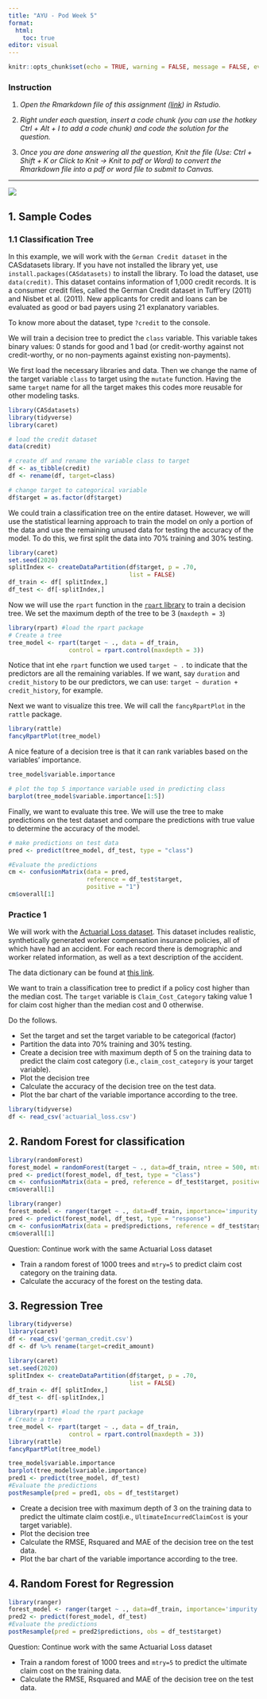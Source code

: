 ```yaml
---
title: "AYU - Pod Week 5"
format: 
  html: 
    toc: true
editor: visual
---
```


```r
knitr::opts_chunk$set(echo = TRUE, warning = FALSE, message = FALSE, eval = FALSE)
```

### Instruction

1.  *Open the Rmarkdown file of this assignment ([link](05_ayu_pod_submission.Rmd)) in Rstudio.*

2.  *Right under each question, insert a code chunk (you can use the hotkey Ctrl + Alt + I to add a code chunk) and code the solution for the question.*

3.  *Once you are done answering all the question, Knit the file (Use: Ctrl + Shift + K or Click to Knit -\> Knit to pdf or Word) to convert the Rmarkdown file into a pdf or word file to submit to Canvas.*

------------------------------------------------------------------------

![](14.png)

## 1. Sample Codes

### 1.1 Classification Tree

In this example, we will work with the `German Credit dataset` in the CASdatasets library. If you have not installed the library yet, use `install.packages(CASdatasets)` to install the library. To load the dataset, use `data(credit)`.  This dataset contains information of 1,000 credit records. It is a consumer credit files, called the German Credit dataset in Tuff'ery (2011) and Nisbet et al. (2011). New applicants for credit and loans can be evaluated as good or bad payers using 21 explanatory variables.

To know more about the dataset, type `?credit` to the console.

We will train a decision tree to predict the `class` variable. This variable takes binary values: 0 stands for good and 1 bad (or credit-worthy against not credit-worthy, or no non-payments against existing non-payments).

We first load the necessary libraries and data.  Then we change the name of the target variable `class` to target using the `mutate` function. Having the same `target` name for all the target makes this codes more reusable for other modeling tasks. 

```r
library(CASdatasets)
library(tidyverse)
library(caret)

# load the credit dataset
data(credit)

# create df and rename the variable class to target
df <- as_tibble(credit)
df <- rename(df, target=class)

# change target to categorical variable
df$target = as.factor(df$target)

```

We could train a classification tree on the entire dataset.  However, we will use the statistical learning approach to train the model on only a portion of the data and use the remaining unused data for testing the accuracy of the model. To do this, we first split the data into 70% training and 30% testing. 

```r
library(caret)
set.seed(2020)
splitIndex <- createDataPartition(df$target, p = .70, 
                                  list = FALSE)
df_train <- df[ splitIndex,]
df_test <- df[-splitIndex,]
```

Now we will use the `rpart` function in the [`rpart` library](https://cran.r-project.org/web/packages/rpart/index.html) to train a decision tree.  We set the maximum depth of the tree to be 3 (`maxdepth = 3`)

```r
library(rpart) #load the rpart package
# Create a tree
tree_model <- rpart(target ~ ., data = df_train,
                 control = rpart.control(maxdepth = 3))
```

Notice that int ehe `rpart` function we used `target ~ .` to indicate that the predictors are all the remaining variables.  If we want, say `duration` and `credit_history` to be our predictors, we can use: `target ~ duration + credit_history`, for example. 

Next we want to visualize this tree.  We will call the `fancyRpartPlot` in the `rattle` package. 

```r
library(rattle)
fancyRpartPlot(tree_model)
```

A nice feature of a decision tree is that it can rank variables based on the variables' importance. 

```r
tree_model$variable.importance

# plot the top 5 importance variable used in predicting class
barplot(tree_model$variable.importance[1:5])
```

Finally, we want to evaluate this tree.  We will use the tree to make predictions on the test dataset and compare the predictions with true value to determine the accuracy of the model. 

```r

# make predictions on test data
pred <- predict(tree_model, df_test, type = "class")

#Evaluate the predictions
cm <- confusionMatrix(data = pred, 
                      reference = df_test$target, 
                      positive = "1")
cm$overall[1]
```


### Practice 1

We will work with the [Actuarial Loss dataset](actuarual_loss.csv). This dataset includes realistic, synthetically generated worker compensation insurance policies, all of which have had an accident. For each record there is demographic and worker related information, as well as a text description of the accident.

The data dictionary can be found at [this link](https://www.kaggle.com/c/actuarial-loss-estimation/data). 

We want to train a classification tree to predict if a policy cost higher than the median cost. The `target` variable is `Claim_Cost_Category` taking value 1 for claim cost higher than the median cost and 0 otherwise. 

Do the follows. 

- Set the target and set the target variable to be categorical (factor) 
- Partition the data into 70% training and 30% testing. 
- Create a decision tree with maximum depth of 5 on the training data to predict the claim cost category (i.e., `claim_cost_category` is your target variable).  
- Plot the decision tree
- Calculate the accuracy of the decision tree on the test data.
- Plot the bar chart of the variable importance according to the tree. 

```r
library(tidyverse)
df <- read_csv('actuarial_loss.csv')
```


## 2. Random Forest for classification

```r
library(randomForest)
forest_model = randomForest(target ~ ., data=df_train, ntree = 500, mtry = 3)
pred <- predict(forest_model, df_test, type = "class")
cm <- confusionMatrix(data = pred, reference = df_test$target, positive = "1")
cm$overall[1]
```


```r
library(ranger)
forest_model <- ranger(target ~ ., data=df_train, importance='impurity', mtry=3, num.trees = 500,)
pred <- predict(forest_model, df_test, type = "response")
cm <- confusionMatrix(data = pred$predictions, reference = df_test$target, positive = "1")
cm$overall[1]
```

Question: Continue work with the same Actuarial Loss dataset

- Train a random forest of 1000 trees and `mtry=5` to predict claim cost category on the training data. 
- Calculate the accuracy of the forest on the testing data. 

## 3. Regression Tree

```r
library(tidyverse)
library(caret)
df <- read_csv('german_credit.csv')
df <- df %>% rename(target=credit_amount)

library(caret)
set.seed(2020)
splitIndex <- createDataPartition(df$target, p = .70, 
                                  list = FALSE)
df_train <- df[ splitIndex,]
df_test <- df[-splitIndex,]

library(rpart) #load the rpart package
# Create a tree
tree_model <- rpart(target ~ ., data = df_train,
                 control = rpart.control(maxdepth = 3))
library(rattle)
fancyRpartPlot(tree_model)

tree_model$variable.importance
barplot(tree_model$variable.importance)
pred1 <- predict(tree_model, df_test)
#Evaluate the predictions
postResample(pred = pred1, obs = df_test$target)
```


- Create a decision tree with maximum depth of 3 on the training data to predict the ultimate claim cost(i.e., `UltimateIncurredClaimCost` is your target variable).  
- Plot the decision tree
- Calculate the RMSE, Rsquared and MAE of the decision tree on the test data.
- Plot the bar chart of the variable importance according to the tree. 


## 4. Random Forest for Regression

```r
library(ranger)
forest_model <- ranger(target ~ ., data=df_train, importance='impurity', mtry=3, num.trees = 500,)
pred2 <- predict(forest_model, df_test)
#Evaluate the predictions
postResample(pred = pred2$predictions, obs = df_test$target)
```

Question: Continue work with the same Actuarial Loss dataset

- Train a random forest of 1000 trees and `mtry=5` to predict the ultimate claim cost on the training data. 
- Calculate the RMSE, Rsquared and MAE of the decision tree on the test data.
